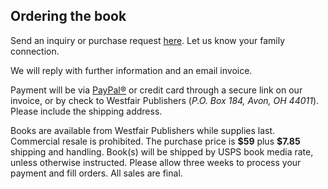 
<HolidayMessage />

## Ordering the book

Send an inquiry or purchase request [here](/contact).
Let us know your family connection.

We will reply with further information and an email invoice.

Payment will be via [PayPal®](https://paypal.com) or credit card through a secure link on
our invoice, or by check to Westfair Publishers (_P.O. Box 184, Avon, OH 44011_).
Please include the shipping address.

Books are available from Westfair Publishers while supplies last. Commercial resale is
prohibited. The purchase price is **\$59** plus **\$7.85** shipping and handling. Book(s)
will be shipped by USPS book media rate, unless otherwise instructed. Please
allow three weeks to process your payment and fill orders. All sales are final.

